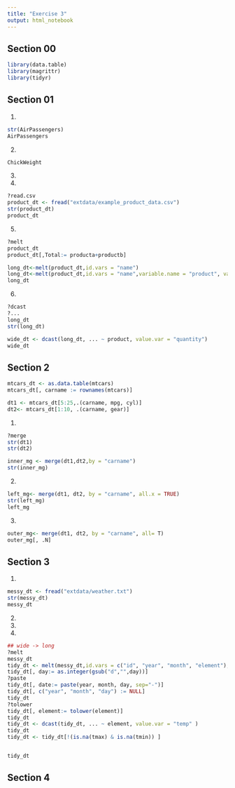 ```yaml
---
title: "Exercise 3"
output: html_notebook
---
```


## Section 00

```r
library(data.table)
library(magrittr)
library(tidyr)

```

## Section 01

1.

```r
str(AirPassengers)
AirPassengers
```
2.
```r

ChickWeight
```

3.

4.
```r
?read.csv
product_dt <- fread("extdata/example_product_data.csv")
str(product_dt)
product_dt
```

5.
```r
?melt
product_dt
product_dt[,Total:= producta+productb]

long_dt<-melt(product_dt,id.vars = "name")
long_dt<-melt(product_dt,id.vars = "name",variable.name = "product", value.name = "quantity")
long_dt
```

6.
```r
?dcast
?...
long_dt
str(long_dt)

wide_dt <- dcast(long_dt, ... ~ product, value.var = "quantity")
wide_dt
```

## Section 2

```r
mtcars_dt <- as.data.table(mtcars)
mtcars_dt[, carname := rownames(mtcars)]

dt1 <- mtcars_dt[5:25,.(carname, mpg, cyl)]
dt2<- mtcars_dt[1:10, .(carname, gear)]
```

1.
```r
?merge
str(dt1)
str(dt2)

inner_mg <- merge(dt1,dt2,by = "carname")
str(inner_mg)
```

2.
```r
left_mg<- merge(dt1, dt2, by = "carname", all.x = TRUE)
str(left_mg)
left_mg
```

3.
```r

outer_mg<- merge(dt1, dt2, by = "carname", all= T)
outer_mg[, .N]
```


## Section 3

1.
```r
messy_dt <- fread("extdata/weather.txt")
str(messy_dt)
messy_dt
```

2.

3.

4.
```r
## wide -> long
?melt
messy_dt
tidy_dt <- melt(messy_dt,id.vars = c("id", "year", "month", "element"), variable.name = "day", value.name = "temp")
tidy_dt[, day:= as.integer(gsub("d","",day))]
?paste
tidy_dt[, date:= paste(year, month, day, sep="-")]
tidy_dt[, c("year", "month", "day") := NULL]
tidy_dt
?tolower
tidy_dt[, element:= tolower(element)]
tidy_dt
tidy_dt <- dcast(tidy_dt, ... ~ element, value.var = "temp" ) 
tidy_dt
tidy_dt <- tidy_dt[!(is.na(tmax) & is.na(tmin)) ]


tidy_dt
```


## Section 4





































